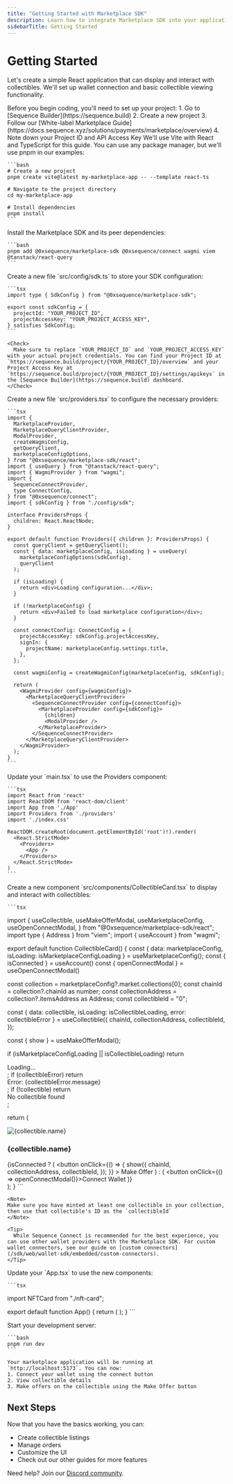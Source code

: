 ```yaml
---
title: "Getting Started with Marketplace SDK"
description: Learn how to integrate Marketplace SDK into your application with guidance on installation, configuration, and implementing the make offer feature
sidebarTitle: Getting Started
---
```


# Getting Started

Let's create a simple React application that can display and interact with collectibles. We'll set up wallet connection and basic collectible viewing functionality.

<Steps>
  <Step title="Create a Project in Sequence Builder">
    Before you begin coding, you'll need to set up your project:
    1. Go to [Sequence Builder](https://sequence.build)
    2. Create a new project
    3. Follow our [White-label Marketplace Guide](https://docs.sequence.xyz/solutions/payments/marketplace/overview)
    4. Note down your Project ID and API Access Key
  </Step>

  <Step title="Create a New React Project">
    We'll use Vite with React and TypeScript for this guide. You can use any package manager, but we'll use pnpm in our examples:

    ```bash
    # Create a new project
    pnpm create vite@latest my-marketplace-app -- --template react-ts

    # Navigate to the project directory
    cd my-marketplace-app

    # Install dependencies
    pnpm install
    ```

  </Step>

  <Step title="Install Required Dependencies">
    Install the Marketplace SDK and its peer dependencies:

    ```bash
    pnpm add @0xsequence/marketplace-sdk @0xsequence/connect wagmi viem @tanstack/react-query
    ```

  </Step>

  <Step title="Create SDK Configuration">
    Create a new file `src/config/sdk.ts` to store your SDK configuration:

    ```tsx
    import type { SdkConfig } from "@0xsequence/marketplace-sdk";

    export const sdkConfig = {
      projectId: "YOUR_PROJECT_ID",
      projectAccessKey: "YOUR_PROJECT_ACCESS_KEY",
    } satisfies SdkConfig;
    ```

    <Check>
      Make sure to replace `YOUR_PROJECT_ID` and `YOUR_PROJECT_ACCESS_KEY` with your actual project credentials. You can find your Project ID at `https://sequence.build/project/{YOUR_PROJECT_ID}/overview` and your Project Access Key at `https://sequence.build/project/{YOUR_PROJECT_ID}/settings/apikeys` in the [Sequence Builder](https://sequence.build) dashboard.
    </Check>

  </Step>

  <Step title="Set Up Providers">
    Create a new file `src/providers.tsx` to configure the necessary providers:

    ```tsx
    import {
      MarketplaceProvider,
      MarketplaceQueryClientProvider,
      ModalProvider,
      createWagmiConfig,
      getQueryClient,
      marketplaceConfigOptions,
    } from "@0xsequence/marketplace-sdk/react";
    import { useQuery } from "@tanstack/react-query";
    import { WagmiProvider } from "wagmi";
    import {
      SequenceConnectProvider,
      type ConnectConfig,
    } from "@0xsequence/connect";
    import { sdkConfig } from "./config/sdk";

    interface ProvidersProps {
      children: React.ReactNode;
    }

    export default function Providers({ children }: ProvidersProps) {
      const queryClient = getQueryClient();
      const { data: marketplaceConfig, isLoading } = useQuery(
        marketplaceConfigOptions(sdkConfig),
        queryClient
      );

      if (isLoading) {
        return <div>Loading configuration...</div>;
      }

      if (!marketplaceConfig) {
        return <div>Failed to load marketplace configuration</div>;
      }

      const connectConfig: ConnectConfig = {
        projectAccessKey: sdkConfig.projectAccessKey,
        signIn: {
          projectName: marketplaceConfig.settings.title,
        },
      };

      const wagmiConfig = createWagmiConfig(marketplaceConfig, sdkConfig);

      return (
        <WagmiProvider config={wagmiConfig}>
          <MarketplaceQueryClientProvider>
            <SequenceConnectProvider config={connectConfig}>
              <MarketplaceProvider config={sdkConfig}>
                {children}
                <ModalProvider />
              </MarketplaceProvider>
            </SequenceConnectProvider>
          </MarketplaceQueryClientProvider>
        </WagmiProvider>
      );
    }
    ```

  </Step>

  <Step title="Update Main Entry Point">
    Update your `main.tsx` to use the Providers component:

    ```tsx
    import React from 'react'
    import ReactDOM from 'react-dom/client'
    import App from './App'
    import Providers from './providers'
    import './index.css'

    ReactDOM.createRoot(document.getElementById('root')!).render(
      <React.StrictMode>
        <Providers>
          <App />
        </Providers>
      </React.StrictMode>
    )
    ```

  </Step>

  <Step title="Create Collectible Card Component">
    Create a new component `src/components/CollectibleCard.tsx` to display and interact with collectibles:

    ```tsx
import {
  useCollectible,
  useMakeOfferModal,
  useMarketplaceConfig,
  useOpenConnectModal,
} from "@0xsequence/marketplace-sdk/react";
import type { Address } from "viem";
import { useAccount } from "wagmi";

export default function CollectibleCard() {
  const { data: marketplaceConfig, isLoading: isMarketplaceConfigLoading } = useMarketplaceConfig();
  const { isConnected } = useAccount()
  const { openConnectModal } = useOpenConnectModal()

  const collection = marketplaceConfig?.market.collections[0];
  const chainId = collection?.chainId as number;
  const collectionAddress = collection?.itemsAddress as Address;
  const collectibleId = "0";

  const { data: collectible, isLoading: isCollectibleLoading, error: collectibleError } = useCollectible({
    chainId,
    collectionAddress,
    collectibleId,
  });

  const { show } = useMakeOfferModal();

  if (isMarketplaceConfigLoading || isCollectibleLoading) return <div>Loading...</div>;
  if (collectibleError) return <div>Error: {collectibleError.message}</div>;
  if (!collectible) return <div>No collectible found</div>;

  return (
    <div>
      <img width={200} height={200} src={collectible.image} alt={collectible.name} />
      <h3>{collectible.name}</h3>
      {isConnected ? (
        <button
          onClick={() => {
            show({
              chainId,
              collectionAddress,
              collectibleId,
            });
          }}
        >
          Make Offer
        </button>
      ) : (
        <button onClick={() => openConnectModal()}>Connect Wallet</button>
      )}
    </div>
  );
}
    ```

    <Note>
    Make sure you have minted at least one collectible in your collection, then use that collectible's ID as the `collectibleId`
    </Note>

    <Tip>
      While Sequence Connect is recommended for the best experience, you can use other wallet providers with the Marketplace SDK. For custom wallet connectors, see our guide on [custom connectors](/sdk/web/wallet-sdk/embedded/custom-connectors).
    </Tip>

  </Step>

  <Step title="Update App Component">
    Update your `App.tsx` to use the new components:

    ```tsx
import NFTCard from "./nft-card";

export default function App() {
  return (
        <NFTCard />
  );
}
    ```

  </Step>

  <Step title="Run Your Application">
    Start your development server:

    ```bash
    pnpm run dev
    ```

    Your marketplace application will be running at `http://localhost:5173`. You can now:
    1. Connect your wallet using the connect button
    2. View collectible details
    3. Make offers on the collectible using the Make Offer button

  </Step>
</Steps>

## Next Steps

Now that you have the basics working, you can:

- Create collectible listings
- Manage orders
- Customize the UI
- Check out our other guides for more features

Need help? Join our [Discord community](https://discord.gg/sequence).
